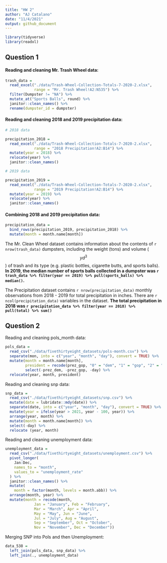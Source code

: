 ```yaml
---
title: "HW 2"
author: "AJ Catalano"
date: "11/4/2021"
output: github_document
---
```


```r
library(tidyverse)
library(readxl)
```

## Question 1

#### Reading and cleaning Mr. Trash Wheel data:

```r
trash_data =
  read_excel("./data/Trash-Wheel-Collection-Totals-7-2020-2.xlsx",
             range = "Mr. Trash Wheel!A2:N535") %>%
  filter(Dumpster != "NA") %>%
  mutate_at("Sports Balls", round) %>%
  janitor::clean_names() %>%
  rename(dumpster_id = dumpster)
```

#### Reading and cleaning 2018 and 2019 precipitation data:

```r
# 2018 data

precipitation_2018 =
  read_excel("./data/Trash-Wheel-Collection-Totals-7-2020-2.xlsx",
             range = "2018 Precipitation!A2:B14") %>%
  mutate(year = 2018) %>%
  relocate(year) %>%
  janitor::clean_names()

# 2019 data

precipitation_2019 =
  read_excel("./data/Trash-Wheel-Collection-Totals-7-2020-2.xlsx",
             range = "2019 Precipitation!A2:B14") %>%
  mutate(year = 2019) %>%
  relocate(year) %>%
  janitor::clean_names()
```

#### Combining 2018 and 2019 precipitation data:

```r
precipitation_data = 
  bind_rows(precipitation_2019, precipitation_2018) %>%
  mutate(month = month.name[month])
```

The Mr. Clean Wheel dataset contains information about the contents of `r nrow(trash_data)` dumpsters, including the weight (tons) and volume ($$yd^3$$) of trash and its type (e.g. plastic bottles, cigarette butts, and sports balls). **In 2019, the median number of sports balls collected in a dumpster was  `r trash_data %>% filter(year == 2019) %>% pull(sports_balls) %>% median()`.**

The Precipitation dataset contains `r nrow(precipitation_data)` monthly observations from 2018 - 2019 for total precipitation in inches. There are `r ncol(precipitation_data)` variables in the dataset. **The total precipitation in 2018 was `r precipitation_data %>% filter(year == 2018) %>% pull(total) %>% sum()`**

## Question 2

Reading and cleaning pols_month data:

```r
pols_data =
  read_csv("./data/fivethirtyeight_datasets/pols-month.csv") %>%
  separate(mon, into = c("year", "month", "day"), convert = TRUE) %>%
  mutate(month = month.name[month],
         president = recode(prez_gop, "0" = "dem", "1" = "gop", "2" = "gop")) %>%
         select(-prez_dem, -prez_gop, -day) %>%
  relocate(year, month, president)
```

Reading and cleaning snp data:

```r
snp_data =
  read_csv("./data/fivethirtyeight_datasets/snp.csv") %>%
  mutate(date = lubridate::mdy(date)) %>%
  separate(date, into = c("year", "month", "day"), convert = TRUE) %>%
  mutate(year = ifelse(year > 2021, year - 100, year)) %>%
  arrange(year, month) %>%
  mutate(month = month.name[month]) %>%
  select(-day) %>%
  relocate (year, month)
```

Reading and cleaning unemployment data:

```r
unemployment_data = 
  read_csv("./data/fivethirtyeight_datasets/unemployment.csv") %>%
  pivot_longer(
    Jan:Dec,
    names_to = "month",
    values_to = "unemployment_rate"
  ) %>%
  janitor::clean_names() %>%
  mutate(
    month = factor(month, levels = month.abb)) %>%
  arrange(month, year) %>%
  mutate(month = recode(month,
             Jan = "January", Feb = "February",
             Mar = "March", Apr = "April",
             May = "May", Jun = "June",
             Jul = "July", Aug = "August",
             Sep = "September", Oct = "October",
             Nov = "November", Dec = "December"))
```

Merging SNP into Pols and then Unemployment:

```r
data_538 = 
  left_join(pols_data, snp_data) %>%
  left_join(., unemployment_data)
```

